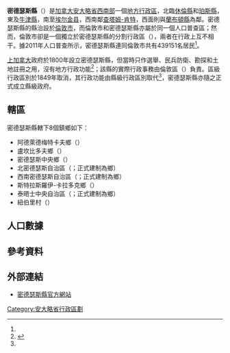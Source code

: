 {{noteTA
|1=zh-hans:米德尔塞克斯;zh-hk:美度息士;zh-mo:美度息士;zh-tw:密德瑟斯;
|2=zh-hans:休倫;zh-hk:曉倫;zh-mo:曉倫;zh-tw:休倫;
|3=zh-hans:埃尔金;zh-hk:伊利近;zh-mo:伊利近;zh-tw:埃爾金;
|4=zh-hans:查塔姆-肯特;zh-hk:漆咸-根德;zh-mo:漆咸-根德;zh-tw:查塔姆-肯特;
}}
{{Infobox settlement
|official_name           = 密德瑟斯縣
|native_name             = {{lang|en|Middlesex County}}
|settlement_type         = [[安大略省行政区划|县（上层次）]]
|nickname                =
|motto                   =
|image_skyline           = 
|imagesize               =
|image_caption           = 
|image_flag              =
|image_seal              =
|image_map               = Map of Ontario MIDDLESEX.svg
|mapsize                 = 280px
|map_caption             = 密德瑟斯縣在安大略省的位置
|image_map1              =
|mapsize1                = 280px
|map_caption1            = 密德瑟斯縣轄下鄉鎮
|coordinates_display     = inline,title
|coordinates_region      = CA-ON
|subdivision_type        = 國家
|subdivision_type1       = [[加拿大行政區劃|省]]
|subdivision_name        = {{CAN}}
|subdivision_name1       = {{ON}}
|leader_title            = 
|leader_name             =
|established_title       = 成立
|established_date        = 1800年
|area_footnotes          = <ref name="cp2011a"/>
|area_total_km2          =
|area_land_km2           = 3317.54
|area_water_km2          =
|area_water_percent      =
|area_urban_km2          =
|population_as_of        = 2011年
|population_note         =
|population_total        = 439151
|population_footnotes    = <ref name="cp2011a">{{cite web |url=http://www12.statcan.gc.ca/census-recensement/2011/dp-pd/prof/details/page.cfm?Lang=E&Geo1=CD&Code1=3539&Geo2=PR&Code2=35&Data=Count&SearchText=middlesex&SearchType=Begins&SearchPR=35&B1=All&Custom=&TABID=1 |title=Middlesex County census profile |publisher=Statistics Canada |work=Canada 2011 Census |accessdate=2014-03-22 |archive-date=2016-09-14 |archive-url=https://web.archive.org/web/20160914102006/http://www12.statcan.gc.ca/census-recensement/2011/dp-pd/prof/details/page.cfm?Lang=E&Geo1=CD&Code1=3539&Geo2=PR&Code2=35&Data=Count&SearchText=middlesex&SearchType=Begins&SearchPR=35&B1=All&Custom=&TABID=1 |dead-url=no }}</ref>
|population_metro       =
|population_urban       =
|population_density_km2 = 132.4
|timezone               = [[北美東部時區|EST]]
|utc_offset             = −5
|timezone_DST           = [[北美東部時區|EDT]]
|utc_offset_DST         = −4
|latd=43 |latm=00 |latNS=N
|longd=81 |longm=30 |longEW=W
|elevation_m            =
|website                = [http://www.middlesex.ca/ middlesex.ca]
|footnotes              =
}}

'''密德瑟斯縣'''（{{lang-en|Middlesex County}}）是[[加拿大|加拿大]][[安大略省|安大略省]][[南安大略|西南部]]一個[[安大略省行政區劃|地方行政區]]，北臨[[休倫縣_(安大略省)|休倫縣]]和[[珀斯縣|珀斯縣]]，東及[[牛津縣_(安大略省)|牛津縣]]，南至[[埃尔金县|埃尔金县]]，西南鄰[[查塔姆-肯特|查塔姆-肯特]]，西面則與[[蘭布頓縣|蘭布頓縣]]為鄰。密德瑟斯縣的縣治設於[[倫敦_(加拿大)|倫敦市]]，而倫敦市和密德瑟斯縣亦屬於同一個人口普查區；然而，倫敦市卻是一個獨立於密德瑟斯縣的分割行政區（{{lang|en|separated municipality}}），兩者在行政上互不相干。據2011年人口普查所示，密德瑟斯縣連同倫敦市共有439151名居民<ref name="cp2011a"/>。

[[上加拿大|上加拿大]]政府於1800年設立密德瑟斯縣，但當時只作選舉、民兵防衛、勘探和土地註冊之用，沒有地方行政功能<ref name="MoGS">{{cite web |url=http://www.archives.gov.on.ca/en/maps/ontario-districts.aspx |title=The Changing Shape of Ontario: Early Districts and Counties 1788-1899 |work=安大略省政府 |accessdate=2014-03-01 |date=2011-12-28 |archive-date=2014-03-05 |archive-url=https://web.archive.org/web/20140305172430/http://www.archives.gov.on.ca/en/maps/ontario-districts.aspx |dead-url=yes }}</ref>；該縣的實際行政事務由倫敦區（{{lang|en|District of London}}）負責。區級行政區別於1849年取消，其行政功能由縣級行政區別取代<ref name="MoGS"/>，密德瑟斯縣亦隨之正式成立縣級政府。

==轄區==
密德瑟斯縣轄下8個鎮鄉如下：

*阿德萊德梅特卡夫鄉（{{lang|en|Township of Adelaide Metcalfe}}）
*盧坎比多夫鄉（{{lang|en|Township of Lucan Biddulph}}）
*密德瑟斯中央鄉（{{lang|en|Township of Middlesex Centre}}）
*北密德瑟斯自治區（{{lang|en|Municipality of North Middlesex}}；正式建制為鄉）
*西南密德瑟斯自治區（{{lang|en|Municipality of Southwest Middlesex}}；正式建制為鄉）
*斯特拉斯羅伊-卡拉多克鄉（{{lang|en|Township of Strathroy-Caradoc}}）
*泰晤士中央自治區（{{lang|en|Municipality of Thames Centre}}；正式建制為鄉）
*紐伯里村（{{lang|en|Village of Newbury}}）

==人口數據==
{{Canada census
 |location=密德瑟斯縣
 |2011_population=439,151 | 2011_pop_delta=4.0 | 2011_land_area=3317.54 | 2011_pop_density=132.4
 |2011_median_age= | 2011_median_age_m= | 2011_median_age_f=
 |2011_total_pvt_dwell=195,679 | 2011_mean_hh_income= | 2011_access_date=2012-03-28
 |2006_population=422,333 | 2006_pop_delta=4.7 | 2006_land_area=3317.15 | 2006_pop_density=127.3
 |2006_median_age=38.5 | 2006_median_age_m=37.2 | 2006_median_age_f=39.8
 |2006_total_pvt_dwell=183,091 | 2006_mean_hh_income= | 2006_access_date=2012-03-28
 |2001_population=403,185 | 2001_pop_delta=3.5 | 2001_land_area=3317.07 | 2001_pop_density=121.5
 |2001_median_age=36.8 | 2001_median_age_m=35.6 | 2001_median_age_f=37.9
 |2001_total_pvt_dwell=170,915 | 2001_mean_hh_income= | 2001_access_date=2012-03-28
 |notes=連同倫敦市分割行政區和三個原住民保留區
}}

==參考資料==
{{reflist}}

==外部連結==
{{Commons category|Middlesex County, Ontario}}
* {{en}}[http://www.middlesex.ca/ 密德瑟斯縣官方網站] {{Wayback|url=http://www.middlesex.ca/ |date=20210430150037 }}

[[Category:安大略省行政區劃|Category:安大略省行政區劃]]